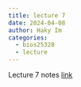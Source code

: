 ```yaml
---
title: lecture 7
date: 2024-04-08
author: Haky Im
categories:
  - bios25328
  - lecture
---
```


Lecture 7 notes [link](https://www.icloud.com/keynote/032A2dOmLeseT9sStEAIypfgQ#L7-Polygenic-Risk-Scores)

